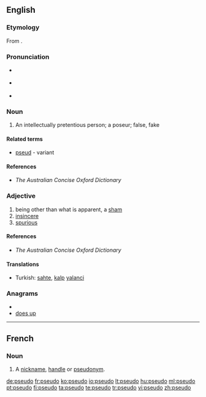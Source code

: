 {{also|pseudo-}}
==English==

===Etymology===
From {{term|pseudo-}}.

===Pronunciation===
* {{a|RP}} {{IPA|/ˈsuːdəʊ/}}
* {{a|US}} {{IPA|/ˈsuːdoʊ/}}
* {{rhymes|uːdəʊ}}

===Noun===
{{en-noun}}

# An intellectually pretentious person; a poseur; false, fake

====Related terms====
* [[pseud]] - variant

====References====
* ''The Australian Concise Oxford Dictionary''

===Adjective===
{{en-adj|-}}

# being other than what is apparent, a [[sham]]
# [[insincere]]
# [[spurious]]

====References====
* ''The Australian Concise Oxford Dictionary''

====Translations====
* Turkish: [[sahte]], [[kalp]] [[yalanci]]

===Anagrams===
* {{alphagram|deopsu}}
* [[does up#English|does up]]

----

==French==

===Noun===
{{fr-noun|m}}

# {{mostly|Internet slang|lang=fr}} A [[nickname]], [[handle]] or [[pseudonym]].

[[de:pseudo]]
[[fr:pseudo]]
[[ko:pseudo]]
[[io:pseudo]]
[[lt:pseudo]]
[[hu:pseudo]]
[[ml:pseudo]]
[[pt:pseudo]]
[[fi:pseudo]]
[[ta:pseudo]]
[[te:pseudo]]
[[tr:pseudo]]
[[vi:pseudo]]
[[zh:pseudo]]